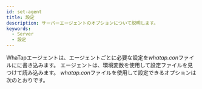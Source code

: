 ```yaml
---
id: set-agent
title: 設定
description: サーバーエージェントのオプションについて説明します。
keywords:
  - Server
  - 設定
---
```


WhaTapエージェントは、エージェントごとに必要な設定を*whatap.con*ファイルにに書き込みます。 エージェントは、環境変数を使用して設定ファイルを見つけて読み込みます。 *whatap.con*ファイルを使用して設定できるオプションは次のとおりです。


<DocCardList/>
